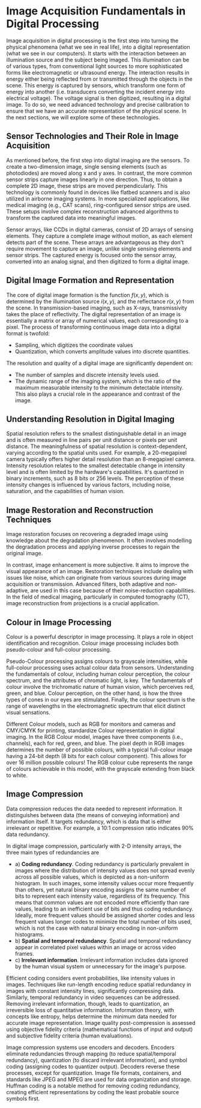 # Image Acquisition Fundamentals in Digital Processing
Image acquisition in digital processing is the first step into turning the physical phenomena (what we see in real life), into a digital representation (what we see in our computers). It starts with the interaction between an illumination source and the subject being imaged. This illumination can be of various types, from conventional light sources to more sophisticated forms like electromagnetic or ultrasound energy. The interaction results in energy either being reflected from or transmitted through the objects in the scene. This energy is captured by sensors, which transform one form of energy into another (i.e. transducers converting the incident energy into electrical voltage). The voltage signal is then digitized, resulting in a digital image. To do so, we need advanced technology and precise calibration to ensure that we have an accurate representation of the physical scene. In the next sections, we will explore some of these technologies. 

## Sensor Technologies and Their Role in Image Acquisition
As mentioned before, the first step into digital imaging are the sensors. To create a two-dimension image, single sensing elements (such as photodiodes) are moved along x and y axes. In contrast, the more common sensor strips capture images linearly in one direction. Thus, to obtain a complete 2D image, these strips are moved perpendicularly. This technology is commonly found in devices like flatbed scanners and is also utilized in airborne imaging systems. In more specialized applications, like medical imaging (e.g., CAT scans), ring-configured sensor strips are used. These setups involve complex reconstruction advanced algorithms to transform the captured data into meaningful images. 

Sensor arrays, like CCDs in digital cameras, consist of 2D arrays of sensing elements. They capture a complete image without motion, as each element detects part of the scene. These arrays are advantageous as they don't require movement to capture an image, unlike single sensing elements and sensor strips. The captured energy is focused onto the sensor array, converted into an analog signal, and then digitized to form a digital image.

## Digital Image Formation and Representation
The core of digital image formation is the function $f(x, y)$, which is determined by the illumination source $i(x, y)$, and the reflectance $r(x, y)$ from the scene. In transmission-based imaging, such as X-rays, transmissivity takes the place of reflectivity. The digital representation of an image is essentially a matrix or array of numerical values, each corresponding to a pixel. The process of transforming continuous image data into a digital format is twofold: 
- Sampling, which digitizes the coordinate values
- Quantization, which converts amplitude values into discrete quantities. 

The resolution and quality of a digital image are significantly dependent on:
- The number of samples and discrete intensity levels used. 
- The dynamic range of the imaging system, which is the ratio of the maximum measurable intensity to the minimum detectable intensity. This also plays a crucial role in the appearance and contrast of the image.

## Understanding Resolution in Digital Imaging
Spatial resolution refers to the smallest distinguishable detail in an image and is often measured in line pairs per unit distance or pixels per unit distance. The meaningfulness of spatial resolution is context-dependent, varying according to the spatial units used. For example, a 20-megapixel camera typically offers higher detail resolution than an 8-megapixel camera. 
Intensity resolution relates to the smallest detectable change in intensity level and is often limited by the hardware's capabilities. It's quantized in binary increments, such as 8 bits or 256 levels. The perception of these intensity changes is influenced by various factors, including noise, saturation, and the capabilities of human vision.

## Image Restoration and Reconstruction Techniques
Image restoration focuses on recovering a degraded image using knowledge about the degradation phenomenon. It often involves modelling the degradation process and applying inverse processes to regain the original image.

 In contrast, image enhancement is more subjective. It aims to improve the visual appearance of an image. Restoration techniques include dealing with issues like noise, which can originate from various sources during image acquisition or transmission. Advanced filters, both adaptive and non-adaptive, are used in this case because of their noise-reduction capabilities. In the field of medical imaging, particularly in computed tomography (CT), image reconstruction from projections is a crucial application.

## Colour in Image Processing
Colour is a powerful descriptor in image processing. It plays a role in object identification and recognition. Colour image processing includes both pseudo-colour and full-colour processing. 

Pseudo-Colour processing assigns colours to grayscale intensities, while full-colour processing uses actual colour data from sensors. Understanding the fundamentals of colour, including human colour perception, the colour spectrum, and the attributes of chromatic light, is key. The fundamentals of colour involve the trichromatic nature of human vision, which perceives red, green, and blue. Colour perception, on the other hand, is how the three types of cones in our eyes are stimulated. Finally, the colour spectrum is the range of wavelengths in the electromagnetic spectrum that elicit distinct visual sensations.

Different Colour models, such as RGB for monitors and cameras and CMY/CMYK for printing, standardize Colour representation in digital imaging. In the RGB Colour model, images have three components (i.e., channels), each for red, green, and blue. The pixel depth in RGB images determines the number of possible colours, with a typical full-colour image having a 24-bit depth (8 bits for each colour component). This allows for over 16 million possible colours! The RGB colour cube represents the range of colours achievable in this model, with the grayscale extending from black to white. 

## Image Compression
Data compression reduces the data needed to represent information. It distinguishes between data (the means of conveying information) and information itself. It targets redundancy, which is data that is either irrelevant or repetitive. For example, a 10:1 compression ratio indicates 90% data redundancy. 

In digital image compression, particularly with 2-D intensity arrays, the three main types of redundancies are 
- a) **Coding redundancy**. Coding redundancy is particularly prevalent in images where the distribution of intensity values does not spread evenly across all possible values, which is depicted as a non-uniform histogram. In such images, some intensity values occur more frequently than others, yet natural binary encoding assigns the same number of bits to represent each intensity value, regardless of its frequency. This means that common values are not encoded more efficiently than rare values, leading to an inefficient use of bits and thus coding redundancy. Ideally, more frequent values should be assigned shorter codes and less frequent values longer codes to minimize the total number of bits used, which is not the case with natural binary encoding in non-uniform histograms.
- b) **Spatial and temporal redundancy**. Spatial and temporal redundancy appear in correlated pixel values within an image or across video frames.
- c) **Irrelevant information**. Irrelevant information includes data ignored by the human visual system or unnecessary for the image's purpose.

Efficient coding considers event probabilities, like intensity values in images. Techniques like run-length encoding reduce spatial redundancy in images with constant intensity lines, significantly compressing data. Similarly, temporal redundancy in video sequences can be addressed. Removing irrelevant information, though, leads to quantization, an irreversible loss of quantitative information. Information theory, with concepts like entropy, helps determine the minimum data needed for accurate image representation. Image quality post-compression is assessed using objective fidelity criteria (mathematical functions of input and output) and subjective fidelity criteria (human evaluations).

Image compression systems use encoders and decoders. Encoders eliminate redundancies through mapping (to reduce spatial/temporal redundancy), quantization (to discard irrelevant information), and symbol coding (assigning codes to quantizer output). Decoders reverse these processes, except for quantization. Image file formats, containers, and standards like JPEG and MPEG are used for data organization and storage. Huffman coding is a notable method for removing coding redundancy, creating efficient representations by coding the least probable source symbols first.
